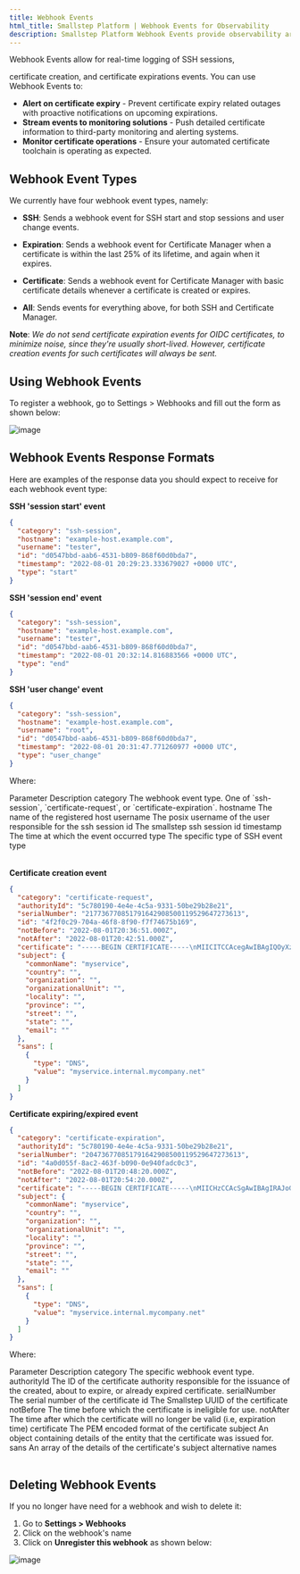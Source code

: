```yaml
---
title: Webhook Events
html_title: Smallstep Platform | Webhook Events for Observability
description: Smallstep Platform Webhook Events provide observability around certificate lifecycle activities.
---
```


Webhook Events allow for real-time logging of SSH sessions, 

certificate creation, and certificate expirations events.
You can use Webhook Events to:

- **Alert on certificate expiry** - Prevent certificate expiry related outages with proactive notifications on upcoming expirations.
- **Stream events to monitoring solutions** - Push detailed certificate information to third-party monitoring and alerting systems.
- **Monitor certificate operations** - Ensure your automated certificate toolchain is operating as expected.

## Webhook Event Types
We currently have four webhook event types, namely:

- **SSH**: Sends a webhook event for SSH start and stop sessions and user change events.
- **Expiration**: Sends a webhook event for Certificate Manager when a certificate is within the last 25% of its lifetime, and again when it expires.

- **Certificate**: Sends a webhook event for Certificate Manager with basic certificate details whenever a certificate is created or expires.

- **All**: Sends events for everything above, for both SSH and Certificate Manager.


**Note**: <em>We do not send certificate expiration events for OIDC certificates, to minimize noise, since they're usually short-lived. However, certificate creation events for such certificates will always be sent.</em>

## Using Webhook Events
To register a webhook, go to Settings > Webhooks and fill out the form as shown below:

![image](/graphics/webhook-events-demo.png 'Webhook Events Requirements')

## Webhook Events Response Formats
Here are examples of the response data you should expect to receive for each webhook event type:


**SSH 'session start' event**
```json
{
  "category": "ssh-session",
  "hostname": "example-host.example.com",
  "username": "tester",
  "id": "d0547bbd-aab6-4531-b809-868f60d0bda7",
  "timestamp": "2022-08-01 20:29:23.333679027 +0000 UTC",
  "type": "start"
}
```

**SSH 'session end' event**
```json
{
  "category": "ssh-session",
  "hostname": "example-host.example.com",
  "username": "tester",
  "id": "d0547bbd-aab6-4531-b809-868f60d0bda7",
  "timestamp": "2022-08-01 20:32:14.816883566 +0000 UTC",
  "type": "end"
}
```

**SSH 'user change' event**
```json
{
  "category": "ssh-session",
  "hostname": "example-host.example.com",
  "username": "root",
  "id": "d0547bbd-aab6-4531-b809-868f60d0bda7",
  "timestamp": "2022-08-01 20:31:47.771260977 +0000 UTC",
  "type": "user_change"
}
```

Where: 
<Table>
    <TableHead>
        <TableRow>
            <TableCell>Parameter</TableCell>
            <TableCell>Description</TableCell>
        </TableRow>
    </TableHead>
    <TableBody>
        <TableRow>
            <TableCell>category</TableCell>
            <TableCell>The webhook event type. One of `ssh-session`, `certificate-request`, or `certificate-expiration`. </TableCell>
        </TableRow>
        <TableRow>
            <TableCell>hostname</TableCell>
            <TableCell>The name of the registered host </TableCell>
        </TableRow>
        <TableRow>
            <TableCell>username</TableCell>
            <TableCell>The posix username of the user responsible for the ssh session</TableCell>
        </TableRow>
        <TableRow>
            <TableCell>id</TableCell>
            <TableCell>The smallstep ssh session id </TableCell>
        </TableRow>
         <TableRow>
            <TableCell>timestamp</TableCell>
            <TableCell>The time at which the event occurred</TableCell>
        </TableRow>
         <TableRow>
            <TableCell>type</TableCell>
            <TableCell>The specific type of SSH event type</TableCell>
        </TableRow>
    </TableBody>
</Table>


**Certificate creation event**
```json
{
  "category": "certificate-request",
  "authorityId": "5c780190-4e4e-4c5a-9331-50be29b28e21",
  "serialNumber": "217736770851791642908500119529647273613",
  "id": "4f2f0c29-704a-46f8-8f90-f7f74675b169",
  "notBefore": "2022-08-01T20:36:51.000Z",
  "notAfter": "2022-08-01T20:42:51.000Z",
  "certificate": "-----BEGIN CERTIFICATE-----\nMIICITCCAcegAwIBAgIQOyXzxXEspOAfi/10+hPMLjAKBggqhkjOPQQDAjAhMR8w\nHQYDVQQDExZKV0sgU0EgSW50ZXJtZWRpYXRlIENBMB4XDTIyMDgwMTIwMzY1MVoX\nDTIyMDgwMTIwNDI1MVowFDESMBAGA1UEAxMJbXlzZXJ2aWNlMFkwEwYHKoZIzj0C\nAQYIKoZIzj0DAQcDQgAEfDkIN/DlpolcxVqMu5iZ0zJqVlAXfasCJvGxwBJKpQdS\nZJOLsenrguwJJpLqNuj3icIhI6gFodqvLpNAcaJ/zKOB7TCB6jAOBgNVHQ8BAf8E\nBAMCB4AwHQYDVR0lBBYwFAYIKwYBBQUHAwEGCCsGAQUFBwMCMB0GA1UdDgQWBBRM\nO8Ak/HRgQ9j8iIK4xgONh+/W8DAfBgNVHSMEGDAWgBSNeT/nLC3Z+iRpVXVdvgpH\nlJRzwjArBgNVHREEJDAigiBteXNlcnZpY2UuaW50ZXJuYWwubXljb21wYW55Lm5l\ndDBMBgwrBgEEAYKkZMYoQAEEPDA6AgECBA9hdXRob3JpdHktYWRtaW4EJGQzMTc0\nMjM2LTE1YzEtNDEzOC04OTJkLTVlZDIzNDcxN2M5YTAKBggqhkjOPQQDAgNIADBF\nAiEA5kXI0dB6xMnEMAiwEigy0vYMHXYvX97BderaMFGdmSECIH2FQ/5A7RyxdkbE\nNVOdaxxFAW8YBCiyiKxnu0BzOM+C\n-----END CERTIFICATE-----\n",
  "subject": {
    "commonName": "myservice",
    "country": "",
    "organization": "",
    "organizationalUnit": "",
    "locality": "",
    "province": "",
    "street": "",
    "state": "",
    "email": ""
  },
  "sans": [
    {
      "type": "DNS",
      "value": "myservice.internal.mycompany.net"
    }
  ]
}
```

**Certificate expiring/expired event**
```json
{
  "category": "certificate-expiration",
  "authorityId": "5c780190-4e4e-4c5a-9331-50be29b28e21",
  "serialNumber": "204736770851791642908500119529647273613",
  "id": "4a0d055f-8ac2-463f-b090-0e940fadc0c3",
  "notBefore": "2022-08-01T20:48:20.000Z",
  "notAfter": "2022-08-01T20:54:20.000Z",
  "certificate": "-----BEGIN CERTIFICATE-----\nMIICHzCCAcSgAwIBAgIRAJoG3iYtwd9xSbAsRjDMdo0wCgYIKoZIzj0EAwIwITEf\nMB0GA1UEAxMWSldLIFNBIEludGVybWVkaWF0ZSBDQTAeFw0yMjA4MDEyMDQ4MjBa\nFw0yMjA4MDEyMDU0MjBaMBQxEjAQBgNVBAMTCW15c2VydmljZTBZMBMGByqGSM49\nAgEGCCqGSM49AwEHA0IABNfWJtHDDXlvfiljmzzgNdzmmk5Xhxf84RiP9DShOXxI\nNgndPXYp7d49UCVKm3IrJ3HY/6WBh2g/cv0p2BQ3kUejgekwgeYwDgYDVR0PAQH/\nBAQDAgeAMB0GA1UdJQQWMBQGCCsGAQUFBwMBBggrBgEFBQcDAjAdBgNVHQ4EFgQU\nNgNvb8W9k/5/PHNQYx+xaQ45faQwHwYDVR0jBBgwFoAUjXk/5ywt2fokaVV1Xb4K\nR5SUc8IwKwYDVR0RBCQwIoIgbXlzZXJ2aWNlLmludGVybmFsLm15Y29tcGFueS5u\nZXQwSAYMKwYBBAGCpGTGKEABBDgwNgIBAQQEbmFtZQQrQ09pRDNLMzE1Mms3TW5Q\nNDR2eWlaLXNZaVphMmtSZU9fWFRNRG54RTB3VTAKBggqhkjOPQQDAgNJADBGAiEA\nuWabixlFwJif3+ypPdJax5xPwCPT+LxL2ETNP0RwGvICIQC/fdBn7b+W+sa9GSLx\nDFNysUCX39uO7F7XbAEJBRFa8A==\n-----END CERTIFICATE-----\n",
  "subject": {
    "commonName": "myservice",
    "country": "",
    "organization": "",
    "organizationalUnit": "",
    "locality": "",
    "province": "",
    "street": "",
    "state": "",
    "email": ""
  },
  "sans": [
    {
      "type": "DNS",
      "value": "myservice.internal.mycompany.net"
    }
  ]
}
```

Where: 

<Table>
    <TableHead>
        <TableRow>
            <TableCell>Parameter</TableCell>
            <TableCell>Description</TableCell>
        </TableRow>
    </TableHead>
    <TableBody>
        <TableRow>
            <TableCell>category</TableCell>
            <TableCell>The specific webhook event type. </TableCell>
        </TableRow>
        <TableRow>
            <TableCell>authorityId</TableCell>
            <TableCell>The ID of the certificate authority responsible for the issuance of the created, about to expire, or already expired certificate.</TableCell>
        </TableRow>
        <TableRow>
            <TableCell>serialNumber</TableCell>
            <TableCell>The serial number of the certificate </TableCell>
        </TableRow>
        <TableRow>
            <TableCell>id</TableCell>
            <TableCell>The Smallstep UUID of the certificate</TableCell>
        </TableRow>
        <TableRow>
            <TableCell>notBefore</TableCell>
            <TableCell>The time before which the certificate is ineligible for use.</TableCell>
        </TableRow>
        <TableRow>
            <TableCell>notAfter</TableCell>
            <TableCell>The time after which the certificate will no longer be valid (i.e, expiration time)</TableCell>
        </TableRow>
        <TableRow>
            <TableCell>certificate</TableCell>
            <TableCell>The PEM encoded format of the certificate</TableCell>
        </TableRow>
        <TableRow>
            <TableCell>subject</TableCell>
            <TableCell>An object containing details of the entity that the certificate was issued for.</TableCell>
        </TableRow>
        <TableRow>
            <TableCell>sans</TableCell>
            <TableCell>An array of the details of the certificate's subject alternative names</TableCell>
        </TableRow>
    </TableBody>
</Table>

## Deleting Webhook Events
If you no longer have need for a webhook and wish to delete it:  

1. Go to **Settings > Webhooks**
2. Click on the webhook's name
3. Click on **Unregister this webhook** as shown below: 

![image](/graphics/unregister-webhook.png 'Webhook Events Requirements')

